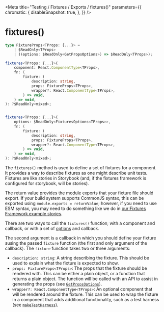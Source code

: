
<Meta
    title="Testing / Fixtures / Exports / fixtures()"
    parameters={{
        chromatic: {
            disableSnapshot: true,
        },
    }}
/>

# fixtures()

```ts
type FixtureProps<TProps: {...}> =
    | $ReadOnly<TProps>
    | ((options: $ReadOnly<GetPropsOptions>) => $ReadOnly<TProps>);

fixtures<TProps: {...}>(
    component: React.ComponentType<TProps>,
    fn: (
        fixture: (
            description: string,
            props: FixtureProps<TProps>,
            wrapper?: React.ComponentType<TProps>,
        ) => void,
    ) => void,
): ?$ReadOnly<mixed>;


fixtures<TProps: {...}>(
    options: $ReadOnly<FixturesOptions<TProps>>,
    fn: (
        fixture: (
            description: string,
            props: FixtureProps<TProps>,
            wrapper?: React.ComponentType<TProps>,
        ) => void,
    ) => void,
): ?$ReadOnly<mixed>;
```

The `fixtures()` method is used to define a set of fixtures for a component. It provides a way to describe fixtures as one might describe unit tests. Fixtures are like stories in Storybook (and, if the fixtures framework is configured for storybook, will be stories).

The return value provides the module exports that your fixture file should export. If your build system supports CommonJS syntax, this can be exported using `module.exports = returnValue`; however, if you need to use ESM syntax, you may need to do something like we do in [our Fixtures Framework example stories](/docs/testing-fixtures-basic--f-1).

There are two ways to call the `fixtures()` function; with a component and callback, or with a set of [options](/docs/testing-fixtures-types-fixtureoptions--page) and callback.

The second argument is a callback in which you should define your fixture susing the passed `fixture` function (the first and only argument of the callback). The `fixture` function takes two or three arguments:

- `description: string`: A string describing the fixture. This should be used to explain what the fixture is expected to show.
- `props: FixtureProps<TProps>`: The props that the fixture should be rendered with. This can be either a plain object, or a function that returns a plain object. The function will be called with an API to assist in generating the props (see [`GetPropsOptions`](/docs/testing-fixtures-types-getpropsoptions--page)).
- `wrapper?: React.ComponentType<TProps>`: An optional component that will be rendered around the fixture. This can be used to wrap the fixture in a component that adds additional functionality, such as a test harness (see [`makeTestHarness`](/docs/testing-test-harness-exports-maketestharness--page)).
